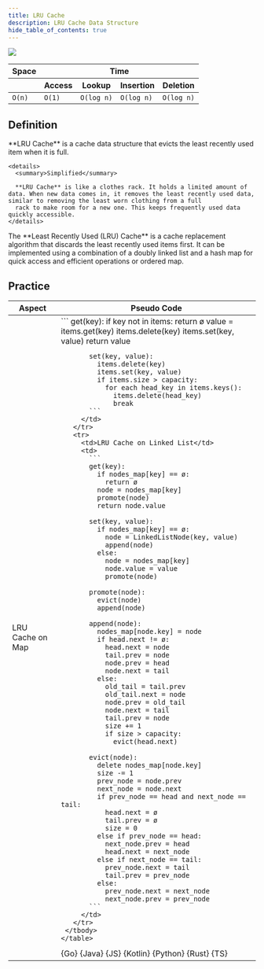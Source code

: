 ```yaml
---
title: LRU Cache
description: LRU Cache Data Structure
hide_table_of_contents: true
---
```




![](./assets/lruCache/lruCache.svg)

<table>
  <thead>
    <tr>
      <th>Space</th>
      <th colspan="4">Time</th>
    </tr>
    <tr>
      <th></th>
      <th>Access</th>
      <th>Lookup</th>
      <th>Insertion</th>
      <th>Deletion</th>
    </tr>
  </thead>
  <tbody>
    <tr>
      <td>
        <code className="fair">O(n)</code>
      </td>
      <td>
        <code className="excellent">O(1)</code>
      </td>
      <td>
        <code className="good">O(log n)</code>
      </td>
      <td>
        <code className="good">O(log n)</code>
      </td>
      <td>
        <code className="good">O(log n)</code>
      </td>
    </tr>
  </tbody>
</table>

## Definition

<Tabs queryString="primary">
  <TabItem value="short" label="Short">
    **LRU Cache** is a cache data structure that evicts the least recently used item when it is full.

    <details>
      <summary>Simplified</summary>

      **LRU Cache** is like a clothes rack. It holds a limited amount of data. When new data comes in, it removes the least recently used data, similar to removing the least worn clothing from a full
      rack to make room for a new one. This keeps frequently used data quickly accessible.
    </details>

  </TabItem>
  <TabItem value="detailed" label="Detailed">
    The **Least Recently Used (LRU) Cache** is a cache replacement algorithm that discards the least recently used items first. It can be implemented using a combination of a doubly linked list and a
    hash map for quick access and efficient operations or ordered map.
  </TabItem>
</Tabs>

## Practice

<Tabs queryString="primary">
  <TabItem value="practice" label="Practice">
    <table>
      <thead>
      <tr>
        <th>Aspect</th>
        <th>Pseudo Code</th>
      </tr>
      </thead>
     <tbody>
       <tr>
         <td>LRU Cache on Map</td>
         <td>
           ```
           get(key):
             if key not in items:
               return ø
             value = items.get(key)
             items.delete(key)
             items.set(key, value)
             return value

           set(key, value):
             items.delete(key)
             items.set(key, value)
             if items.size > capacity:
               for each head_key in items.keys():
                 items.delete(head_key)
                 break
           ```
         </td>
       </tr>
       <tr>
         <td>LRU Cache on Linked List</td>
         <td>
           ```
           get(key):
             if nodes_map[key] == ø:
               return ø
             node = nodes_map[key]
             promote(node)
             return node.value

           set(key, value):
             if nodes_map[key] == ø:
               node = LinkedListNode(key, value)
               append(node)
             else:
               node = nodes_map[key]
               node.value = value
               promote(node)

           promote(node):
             evict(node)
             append(node)

           append(node):
             nodes_map[node.key] = node
             if head.next != ø:
               head.next = node
               tail.prev = node
               node.prev = head
               node.next = tail
             else:
               old_tail = tail.prev
               old_tail.next = node
               node.prev = old_tail
               node.next = tail
               tail.prev = node
               size += 1
               if size > capacity:
                 evict(head.next)

           evict(node):
             delete nodes_map[node.key]
             size -= 1
             prev_node = node.prev
             next_node = node.next
             if prev_node == head and next_node == tail:
               head.next = ø
               tail.prev = ø
               size = 0
             else if prev_node == head:
               next_node.prev = head
               head.next = next_node
             else if next_node == tail:
               prev_node.next = tail
               tail.prev = prev_node
             else:
               prev_node.next = next_node
               next_node.prev = prev_node
           ```
         </td>
       </tr>
     </tbody>
    </table>

  </TabItem>
  <TabItem value="solution" label="Solution">
    <Tabs queryString="code">
      <TabItem value="go" label="" attributes={{title: "Go Lang", className: "code_lang go m"}}><CodeBlock language="go">{Go}</CodeBlock></TabItem>
      <TabItem value="java" label="" attributes={{title: "Java", className: "code_lang java m"}}><CodeBlock language="java">{Java}</CodeBlock></TabItem>
      <TabItem value="js" label="" attributes={{title: "JavaScript", className: "code_lang js m"}}><CodeBlock language="js">{JS}</CodeBlock></TabItem>
      <TabItem value="kotlin" label="" attributes={{title: "Kotlin", className: "code_lang kotlin m"}}><CodeBlock language="kotlin">{Kotlin}</CodeBlock></TabItem>
      <TabItem value="python" label="" attributes={{title: "Python", className: "code_lang python m"}}><CodeBlock language="python">{Python}</CodeBlock></TabItem>
      <TabItem value="rust" label="" attributes={{title: "Rust", className: "code_lang rust m"}}><CodeBlock language="rust">{Rust}</CodeBlock></TabItem>
      <TabItem value="ts" label="" attributes={{title: "TypeScript", className: "code_lang ts m"}}><CodeBlock language="ts">{TS}</CodeBlock></TabItem>
    </Tabs>
  </TabItem>
</Tabs>
